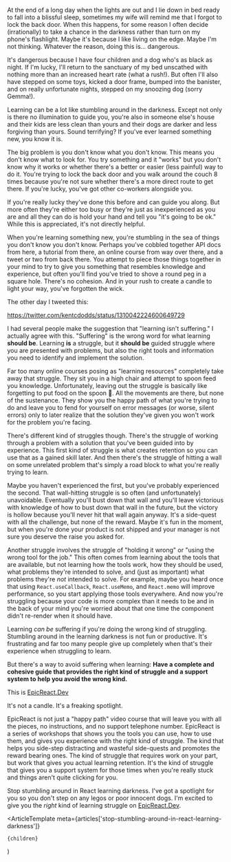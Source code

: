 At the end of a long day when the lights are out and I lie down in bed ready to
fall into a blissful sleep, sometimes my wife will remind me that I forgot to
lock the back door. When this happens, for some reason I often decide
(irrationally) to take a chance in the darkness rather than turn on my phone's
flashlight. Maybe it's because I like living on the edge. Maybe I'm not
thinking. Whatever the reason, doing this is... dangerous.

It's dangerous because I have four children and a dog who's as black as night.
If I'm lucky, I'll return to the sanctuary of my bed unscathed with nothing more
than an increased heart rate (what a rush!). But often I'll also have stepped on
some toys, kicked a door frame, bumped into the banister, and on really
unfortunate nights, stepped on my snoozing dog (sorry Gemma!).

Learning can be a lot like stumbling around in the darkness. Except not only is
there no illumination to guide you, you're also in someone else's house and
their kids are less clean than yours and their dogs are darker and less
forgiving than yours. Sound terrifying? If you've ever learned something new,
you know it is.

The big problem is you don't know what you don't know. This means you don't know
what to look for. You try something and it "works" but you don't know why it
works or whether there's a better or easier (less painful) way to do it. You're
trying to lock the back door and you walk around the couch 8 times because
you're not sure whether there's a more direct route to get there. If you're
lucky, you've got other co-workers alongside you.

If you're really lucky they've done this before and can guide you along. But
more often they're either too busy or they're just as inexperienced as you are
and all they can do is hold your hand and tell you "it's going to be ok." While
this is appreciated, it's not directly helpful.

When you're learning something new, you're stumbling in the sea of things you
don't know you don't know. Perhaps you've cobbled together API docs from here, a
tutorial from there, an online course from way over there, and a tweet or two
from back there. You attempt to piece those things together in your mind to try
to give you something that resembles knowledge and experience, but often you'll
find you've tried to shove a round peg in a square hole. There's no cohesion.
And in your rush to create a candle to light your way, you've forgotten the
wick.

The other day I tweeted this:

https://twitter.com/kentcdodds/status/1310042224600649729

I had several people make the suggestion that "learning isn't suffering." I
actually agree with this. "Suffering" is the wrong word for what learning
**should be**. Learning **is** a struggle, but it **should be** guided struggle
where you are presented with problems, but also the right tools and information
you need to identify and implement the solution.

Far too many online courses posing as "learning resources" completely take away
that struggle. They sit you in a high chair and attempt to spoon feed you
knowledge. Unfortunately, leaving out the struggle is basically like forgetting
to put food on the spoon 🥄. All the movements are there, but none of the
sustenance. They show you the happy path of what you're trying to do and leave
you to fend for yourself on error messages (or worse, silent errors) only to
later realize that the solution they've given you won't work for the problem
you're facing.

There's different kind of struggles though. There's the struggle of working
through a problem with a solution that you've been guided into by experience.
This first kind of struggle is what creates retention so you can use that as a
gained skill later. And then there's the struggle of hitting a wall on some
unrelated problem that's simply a road block to what you're really trying to
learn.

Maybe you haven't experienced the first, but you've probably experienced the
second. That wall-hitting struggle is so often (and unfortunately) unavoidable.
Eventually you'll bust down that wall and you'll leave victorious with knowledge
of how to bust down that wall in the future, but the victory is hollow because
you'll never hit that wall again anyway. It's a side-quest with all the
challenge, but none of the reward. Maybe it's fun in the moment, but when you're
done your product is not shipped and your manager is not sure you deserve the
raise you asked for.

Another struggle involves the struggle of "holding it wrong" or "using the wrong
tool for the job." This often comes from learning about the tools that are
available, but not learning how the tools work, how they should be used, what
problems they're intended to solve, and (just as important) what problems
they're _not_ intended to solve. For example, maybe you heard once that using
`React.useCallback`, `React.useMemo`, and `React.memo` will improve performance,
so you start applying those tools everywhere. And now you're struggling because
your code is more complex than it needs to be and in the back of your mind
you're worried about that one time the component didn't re-render when it should
have.

Learning _can be_ suffering if you're doing the wrong kind of struggling.
Stumbling around in the learning darkness is not fun or productive. It's
frustrating and far too many people give up completely when that's their
experience when struggling to learn.

But there's a way to avoid suffering when learning: **Have a complete and
cohesive guide that provides the right kind of struggle and a support system to
help you avoid the wrong kind.**

This is [EpicReact.Dev](https://epicreact.dev)

It's not a candle. It's a freaking spotlight.

EpicReact is not just a "happy path" video course that will leave you with all
the pieces, no instructions, and no support telephone number. EpicReact is a
series of workshops that shows you the tools you can use, how to use them, and
gives you experience with the right kind of struggle. The kind that helps you
side-step distracting and wasteful side-quests and promotes the reward bearing
ones. The kind of struggle that requires work on your part, but work that gives
you actual learning retention. It's the kind of struggle that gives you a
support system for those times when you're really stuck and things aren't quite
clicking for you.

Stop stumbling around in React learning darkness. I've got a spotlight for you
so you don't step on any legos or poor innocent dogs. I'm excited to give you
the _right_ kind of learning struggle on [EpicReact.Dev](https://epicreact.dev).


  <ArticleTemplate
    meta={articles['stop-stumbling-around-in-react-learning-darkness']}
  >
    {children}
  </ArticleTemplate>
)

